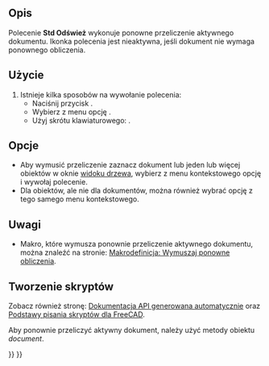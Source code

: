 <languages/>

{{Docnav/pl
|[[Std_DuplicateSelection/pl|Powiel zaznaczone]]
|[[Std_BoxSelection/pl|Zaznacz obszar]]
|[[Std_Edit_Menu/pl|Menu Edycja]]
|IconL=Std_DuplicateSelection.svg
|IconR=Std_BoxSelection.svg
|IconC=Freecad.svg
}}

{{GuiCommand/pl
|Name=Std Refresh
|Name/pl=Std: Odśwież
|MenuLocation=Edycja → Odśwież
|Workbenches=wszystkie
|Shortcut={{KEY|F5}}
}}

<span id="Description"></span>
==Opis==

Polecenie '''Std Odśwież''' wykonuje ponowne przeliczenie aktywnego dokumentu. Ikonka polecenia jest nieaktywna, jeśli dokument nie wymaga ponownego obliczenia.

<span id="Usage"></span>
==Użycie==

# Istnieje kilka sposobów na wywołanie polecenia:
#* Naciśnij przycisk {{Button|[[Image:Std_Refresh.svg|16px]] [[Std_Refresh/pl|Odśwież]]}}.
#* Wybierz z menu opcję {{MenuCommand|Edycja → [[Image:Std_Refresh.svg|16px]] Odśwież}}.
#* Użyj skrótu klawiaturowego: {{KEY|F5}}.

<span id="Options"></span>
==Opcje==

* Aby wymusić przeliczenie zaznacz dokument lub jeden lub więcej obiektów w oknie [[Tree_view/pl|widoku drzewa]], wybierz z menu kontekstowego opcję {{MenuCommand|[[Image:Std_MarkToRecompute.svg|16px]] Zaznacz do przeliczenia}} i wywołaj polecenie.
* Dla obiektów, ale nie dla dokumentów, można również wybrać opcję {{MenuCommand|Przelicz obiekt}} z tego samego menu kontekstowego.

<span id="Notes"></span>
==Uwagi==

* Makro, które wymusza ponownie przeliczenie aktywnego dokumentu, można znaleźć na stronie: [[Macro_ForceRecompute/pl|Makrodefinicja: Wymuszaj ponowne obliczenia]].

<span id="Scripting"></span>
==Tworzenie skryptów==

Zobacz również stronę: [https://freecad.github.io/SourceDoc/ Dokumentacja API generowana automatycznie] oraz [[FreeCAD_Scripting_Basics/pl|Podstawy pisania skryptów dla FreeCAD]].

Aby ponownie przeliczyć aktywny dokument, należy użyć metody {{incode|recompute}} obiektu ''document''.

{{Code|code=
import FreeCAD

doc = FreeCAD.newDocument()
doc.recompute()
}}


{{Docnav/pl
|[[Std_DuplicateSelection/pl|Powiel zaznaczone]]
|[[Std_BoxSelection/pl|Zaznacz obszar]]
|[[Std_Edit_Menu/pl|Menu Edycja]]
|IconL=Std_DuplicateSelection.svg
|IconR=Std_BoxSelection.svg
|IconC=Freecad.svg
}}

{{Std_Base_navi{{#translation:}}}}
{{Userdocnavi{{#translation:}}}}